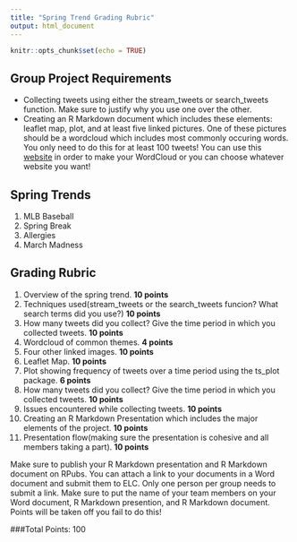 ---
title: "Spring Trend Grading Rubric"
output: html_document
---

```{r setup, include=FALSE}
knitr::opts_chunk$set(echo = TRUE)
```

## Group Project Requirements
  - Collecting tweets using either the stream_tweets or search_tweets function. Make sure to justify why you use
    one over the other.
  - Creating an R Markdown document which includes these elements: leaflet map, plot, and at least five linked pictures.
    One of these pictures should be a wordcloud which includes most commonly occuring words. You only need to do this 
    for at least 100 tweets! You can use this [website](https://www.jasondavies.com/wordcloud/) in order to make
    your WordCloud or you can choose whatever website you want! 
  
## Spring Trends
  1. MLB Baseball
  2. Spring Break
  3. Allergies
  4. March Madness
  
## Grading Rubric
  1. Overview of the spring trend. <b>10 points</b>
  2. Techniques used(stream_tweets or the search_tweets funcion? What search terms did you use?) <b>10 points</b>
  3. How many tweets did you collect? Give the time period in which you collected tweets. <b>10 points</b>
  4. Wordcloud of common themes. <b>4 points</b>
  5. Four other linked images. <b>10 points</b>
  6. Leaflet Map. <b>10 points</b>
  7. Plot showing frequency of tweets over a time period using the ts_plot package. <b>6 points</b>
  8. How many tweets did you collect? Give the time period in which you collected tweets. <b>10 points</b>
  9. Issues encountered while collecting tweets. <b>10 points</b>
  10. Creating an R Markdown Presentation which includes the major elements of the project. <b>10 points </b>
  11. Presentation flow(making sure the presentation is cohesive and all members taking a part). <b>10 points</b>
  
Make sure to publish your R Markdown presentation and R Markdown document on RPubs. You can attach a link to your documents in a Word document and submit them to ELC. Only one person per group needs to submit a link. Make sure to put the name of your team members on your Word document, R Markdown presention, and R Markdown document. Points will be taken off you fail to do this!
  
###Total Points: 100

